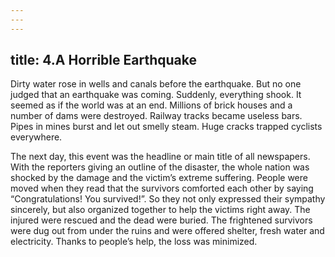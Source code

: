 ```yaml
---
---
---
```

title: 4.A Horrible Earthquake
---


Dirty water rose in wells and canals before the earthquake. But no one judged that an earthquake was coming. Suddenly, everything shook. It seemed as if the world was at an end. Millions of brick houses and a number of dams were destroyed. Railway tracks became useless bars. Pipes in mines burst and let out smelly steam. Huge cracks trapped cyclists everywhere.

The next day, this event was the headline or main title of all newspapers. With the reporters giving an outline of the disaster, the whole nation was shocked by the damage and the victim’s extreme suffering. People were moved when they read that the survivors comforted each other by saying “Congratulations! You survived!”. So they not only expressed their sympathy sincerely, but also organized together to help the victims right away. The injured were rescued and the dead were buried. The frightened survivors were dug out from under the ruins and were offered shelter, fresh water and electricity. Thanks to people’s help, the loss was minimized.